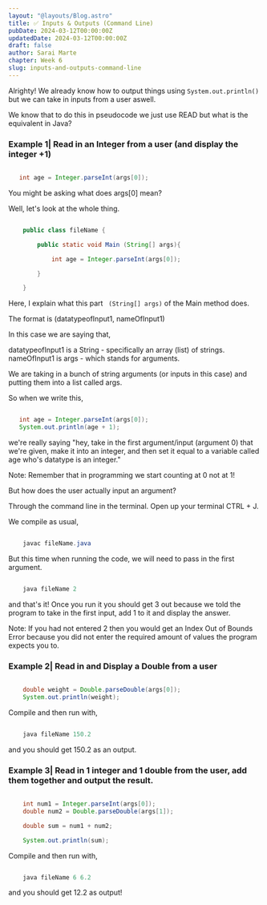 ```yaml
---
layout: "@layouts/Blog.astro"
title: ✅ Inputs & Outputs (Command Line)
pubDate: 2024-03-12T00:00:00Z
updatedDate: 2024-03-12T00:00:00Z
draft: false
author: Sarai Marte
chapter: Week 6
slug: inputs-and-outputs-command-line
---
```


Alrighty! We already know how to output things using `System.out.println()` but we can take in inputs from a user aswell.

We know that to do this in pseudocode we just use READ but what is the equivalent in Java?

### Example 1| Read in an Integer from a user (and display the integer +1)

```java

   int age = Integer.parseInt(args[0]);


```

You might be asking what does args[0] mean?

Well, let's look at the whole thing.

```java

    public class fileName {

        public static void Main (String[] args){

            int age = Integer.parseInt(args[0]);

        }

    }


```

Here, I explain what this part ` (String[] args)` of the Main method does.

The format is (datatypeofInput1, nameOfInput1)

In this case we are saying that,

datatypeofInput1 is a String - specifically an array (list) of strings.  
nameOfInput1 is args - which stands for arguments.

We are taking in a bunch of string arguments (or inputs in this case) and putting them into a list called args.

So when we write this,

```java

   int age = Integer.parseInt(args[0]);
   System.out.println(age + 1);


```

we're really saying "hey, take in the first argument/input (argument 0) that we're given, make it into an integer, and then set it equal to a variable called age who's datatype is an integer."

Note: Remember that in programming we start counting at 0 not at 1!

But how does the user actually input an argument?

Through the command line in the terminal. Open up your terminal CTRL + J.

We compile as usual,

```java

    javac fileName.java


```

But this time when running the code, we will need to pass in the first argument.

```java

    java fileName 2


```

and that's it! Once you run it you should get 3 out because we told the program to take in the first input, add 1 to it and display the answer.

Note: If you had not entered 2 then you would get an Index Out of Bounds Error because you did not enter the required amount of values the program expects you to.

### Example 2| Read in and Display a Double from a user

```java

    double weight = Double.parseDouble(args[0]);
    System.out.println(weight);


```

Compile and then run with,

```java

    java fileName 150.2


```

and you should get 150.2 as an output.

### Example 3| Read in 1 integer and 1 double from the user, add them together and output the result.

```java

    int num1 = Integer.parseInt(args[0]);
    double num2 = Double.parseDouble(args[1]);

    double sum = num1 + num2;

    System.out.println(sum);


```

Compile and then run with,

```java

    java fileName 6 6.2


```

and you should get 12.2 as output!
